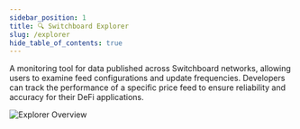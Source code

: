 ```yaml
---
sidebar_position: 1
title: 🔍 Switchboard Explorer
slug: /explorer
hide_table_of_contents: true
---
```


A monitoring tool for data published across Switchboard networks, allowing users
to examine feed configurations and update frequencies. Developers can track the
performance of a specific price feed to ensure reliability and accuracy for
their DeFi applications.

![Explorer Overview](/img/products/explorer/overview.png)
